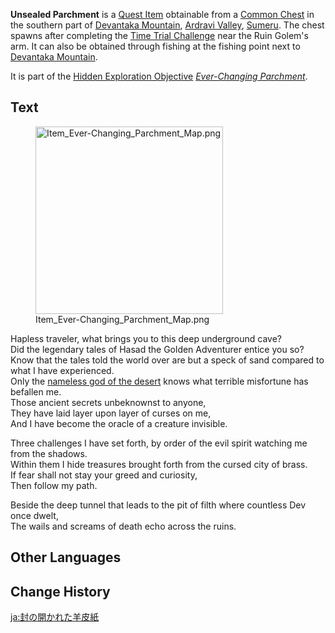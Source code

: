 {{Item Infobox
|id          = 120032
|image       = Item Unsealed Parchment.png
|type        = Quest Items
|description = An ancient and mysterious roll of parchment. It looks like a note left by an adventurer. New words keep appearing on it.
|source1     = After completing a time trial challenge near the hand of the ruin golem in [[Devantaka Mountain]]
|source2     = After completing a time trial challenge of the East face of the lake in [[Devantaka Mountain]]
|source3     = Fishing at the spot near [[Devantaka Mountain]]
}}
'''Unsealed Parchment''' is a [[Quest Item]] obtainable from a [[Common Chest]] in the southern part of [[Devantaka Mountain]], [[Ardravi Valley]], [[Sumeru]]. The chest spawns after completing the [[Time Trial Challenge]] near the Ruin Golem's arm.  It can also be obtained through fishing at the fishing point next to [[Devantaka Mountain]].

It is part of the [[Hidden Exploration Objective]] ''[[Ever-Changing Parchment]]''.
<!--
==Location==
<gallery>

</gallery>
-->
==Text==
[[File:Item Ever-Changing Parchment Map.png|300px]]

Hapless traveler, what brings you to this deep underground cave?<br>
Did the legendary tales of Hasad the Golden Adventurer entice you so?<br>
Know that the tales told the world over are but a speck of sand compared to what I have experienced.<br>
Only the [[King Deshret|nameless god of the desert]] knows what terrible misfortune has befallen me.<br>
Those ancient secrets unbeknownst to anyone,<br>
They have laid layer upon layer of curses on me,<br>
And I have become the oracle of a creature invisible.

Three challenges I have set forth, by order of the evil spirit watching me from the shadows.<br>
Within them I hide treasures brought forth from the cursed city of brass.<br>
If fear shall not stay your greed and curiosity,<br>
Then follow my path.

Beside the deep tunnel that leads to the pit of filth where countless Dev once dwelt,<br>
The wails and screams of death echo across the ruins.

==Other Languages==
{{Other Languages
|default_hidden = 1
|en      = Unsealed Parchment
|zhs     = 启封的羊皮卷
|zhs_rm  = Qǐfēng de Yángpí-juǎn
|zht     = 啟封的羊皮卷
|zht_rm  = Qǐfēng de Yángpí-juǎn
|ja      = 封の開かれた羊皮紙
|ja_rm   = Fuu no Hirakareta Youhishi{{Assumed}}
|ko      = 개봉된 양피지
|es      = Pergamino abierto
|fr      = Vélin descellé
|ru      = Вскрытый пергамент
|th      = ม้วนหนังที่ถูกเปิดออก
|th_rm   = 
|vi      = Cuộn Giấy Da Mở Niêm
|de      = Aufgerolltes Pergament
|id      = Perkamen yang Tak Tersegel
|pt      = Pergaminho Aberto
|tr      = Açılmış Parşömen
|it      = Pergamena dissigillata
}}

==Change History==
{{Change History|3.0}}

[[ja:封の開かれた羊皮紙]]